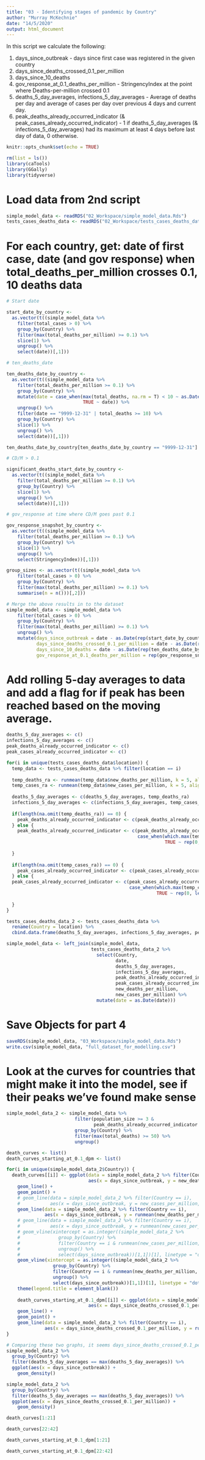 ```yaml
---
title: "03 - Identifying stages of pandemic by Country"
author: "Murray McKechnie"
date: "14/5/2020"
output: html_document
---
```


In this script we calculate the following:

  1)  days_since_outbreak - days since first case was registered in the given country
  2)  days_since_deaths_crossed_0.1_per_million
  3)  days_since_10_deaths
  4)  gov_response_at_0.1_deaths_per_million - StringencyIndex at the point where Deaths-per-million crossed 0.1
  5)  deaths_5_day_averages, infections_5_day_averages - Average of deaths per day and average of cases per day over previous 4 days and current day.
  6)  peak_deaths_already_occurred_indicator (& peak_cases_already_occurred_indicator) - 1 if deaths_5_day_averages (& infections_5_day_averages) had its maximum at least 4 days before last day of data, 0 otherwise.

```r
knitr::opts_chunk$set(echo = TRUE)

rm(list = ls())
library(caTools)
library(GGally)
library(tidyverse)
```

# Load data from 2nd script

```r
simple_model_data <- readRDS("02_Workspace/simple_model_data.Rds")
tests_cases_deaths_data <- readRDS("02_Workspace/tests_cases_deaths_data.Rds")
```

# For each country, get: date of first case, date (and gov response) when total_deaths_per_million crosses 0.1, 10 deaths data

```r
# Start date

start_date_by_country <- 
  as.vector(t((simple_model_data %>%
    filter(total_cases > 0) %>%
    group_by(Country) %>%
    filter(max(total_deaths_per_million) >= 0.1) %>%
    slice(1) %>%
    ungroup() %>%
    select(date))[,1]))

# ten_deaths_date

ten_deaths_date_by_country <- 
  as.vector(t((simple_model_data %>%
    filter(total_deaths_per_million >= 0.1) %>%
    group_by(Country) %>%
    mutate(date = case_when(max(total_deaths, na.rm = T) < 10 ~ as.Date("9999-12-31"),
                            TRUE ~ date)) %>%
    ungroup() %>%
    filter(date == "9999-12-31" | total_deaths >= 10) %>%
    group_by(Country) %>%
    slice(1) %>%
    ungroup() %>%
    select(date))[,1]))

ten_deaths_date_by_country[ten_deaths_date_by_country == "9999-12-31"] <- NA

# CD/M > 0.1

significant_deaths_start_date_by_country <- 
  as.vector(t((simple_model_data %>%
    filter(total_deaths_per_million >= 0.1) %>%
    group_by(Country) %>%
    slice(1) %>%
    ungroup() %>%
    select(date))[,1]))

# gov_response at time where CD/M goes past 0.1

gov_response_snapshot_by_country <- 
  as.vector(t((simple_model_data %>%
    filter(total_deaths_per_million >= 0.1) %>%
    group_by(Country) %>%
    slice(1) %>%
    ungroup() %>%
    select(StringencyIndex))[,1]))

group_sizes <- as.vector(t((simple_model_data %>%
    filter(total_cases > 0) %>%
    group_by(Country) %>%
    filter(max(total_deaths_per_million) >= 0.1) %>%
    summarise(n = n()))[,2]))

# Merge the above results in to the dataset
simple_model_data <- simple_model_data %>%
    filter(total_cases > 0) %>%
    group_by(Country) %>%
    filter(max(total_deaths_per_million) >= 0.1) %>%
    ungroup() %>%
    mutate(days_since_outbreak = date - as.Date(rep(start_date_by_country, group_sizes)),
           days_since_deaths_crossed_0.1_per_million = date - as.Date(rep(significant_deaths_start_date_by_country, group_sizes)),
           days_since_10_deaths = date - as.Date(rep(ten_deaths_date_by_country, group_sizes)),
           gov_response_at_0.1_deaths_per_million = rep(gov_response_snapshot_by_country, group_sizes))
```

# Add rolling 5-day averages to data and add a flag for if peak has been reached based on the moving average.

```r
deaths_5_day_averages <- c()
infections_5_day_averages <- c()
peak_deaths_already_occurred_indicator <- c()
peak_cases_already_occurred_indicator <- c()

for(i in unique(tests_cases_deaths_data$location)) {
  temp_data <- tests_cases_deaths_data %>% filter(location == i)
  
  temp_deaths_ra <- runmean(temp_data$new_deaths_per_million, k = 5, align = "right")
  temp_cases_ra <- runmean(temp_data$new_cases_per_million, k = 5, align = "right")
  
  deaths_5_day_averages <- c(deaths_5_day_averages, temp_deaths_ra)
  infections_5_day_averages <- c(infections_5_day_averages, temp_cases_ra)
  
  if(length(na.omit(temp_deaths_ra)) == 0) {
    peak_deaths_already_occurred_indicator <- c(peak_deaths_already_occurred_indicator, rep(0, length(temp_deaths_ra)))
  } else {
    peak_deaths_already_occurred_indicator <- c(peak_deaths_already_occurred_indicator,
                                                case_when(which.max(temp_deaths_ra) < length(temp_deaths_ra) - 3 ~ rep(1, length(temp_deaths_ra)),
                                                          TRUE ~ rep(0, length(temp_deaths_ra))))
    
  }
  
  if(length(na.omit(temp_cases_ra)) == 0) {
    peak_cases_already_occurred_indicator <- c(peak_cases_already_occurred_indicator, rep(0, length(temp_cases_ra)))
  } else {
  peak_cases_already_occurred_indicator <- c(peak_cases_already_occurred_indicator,
                                             case_when(which.max(temp_cases_ra) < length(temp_cases_ra) - 3 ~ rep(1, length(temp_cases_ra)),
                                                       TRUE ~ rep(0, length(temp_cases_ra))))
    
  }
}

tests_cases_deaths_data_2 <- tests_cases_deaths_data %>%
  rename(Country = location) %>%
  cbind.data.frame(deaths_5_day_averages, infections_5_day_averages, peak_deaths_already_occurred_indicator, peak_cases_already_occurred_indicator)

simple_model_data <- left_join(simple_model_data,
                               tests_cases_deaths_data_2 %>%
                                 select(Country,
                                        date,
                                        deaths_5_day_averages,
                                        infections_5_day_averages,
                                        peak_deaths_already_occurred_indicator,
                                        peak_cases_already_occurred_indicator,
                                        new_deaths_per_million,
                                        new_cases_per_million) %>%
                                 mutate(date = as.Date(date)))
```

# Save Objects for part 4

```r
saveRDS(simple_model_data, "03_Workspace/simple_model_data.Rds")
write.csv(simple_model_data, "full_dataset_for_modelling.csv")
```




# Look at the curves for countries that might make it into the model, see if their peaks we've found make sense

```r
simple_model_data_2 <- simple_model_data %>%
                         filter(population_size >= 3 &
                                peak_deaths_already_occurred_indicator == 1) %>%
                         group_by(Country) %>%
                         filter(max(total_deaths) >= 50) %>%
                         ungroup()

death_curves <- list()
death_curves_starting_at_0.1_dpm <- list()

for(i in unique(simple_model_data_2$Country)) {
  death_curves[[i]] <- ggplot(data = simple_model_data_2 %>% filter(Country == i),
                              aes(x = days_since_outbreak, y = new_deaths_per_million, color = paste0(Country, " Deaths"))) +
    geom_line() +
    geom_point() +
    # geom_line(data = simple_model_data_2 %>% filter(Country == i), 
    #           aes(x = days_since_outbreak, y = new_cases_per_million, color = paste0(Country, " Cases"))) +
    geom_line(data = simple_model_data_2 %>% filter(Country == i),
              aes(x = days_since_outbreak, y = runmean(new_deaths_per_million, 5, align = "right"), color = "5-day rolling average")) +
    # geom_line(data = simple_model_data_2 %>% filter(Country == i),
    #           aes(x = days_since_outbreak, y = runmean(new_cases_per_million, 5, align = "right"), color = "5-day rolling average")) +
    # geom_vline(xintercept = as.integer((simple_model_data_2 %>%
    #              group_by(Country) %>%
    #              filter(Country == i & runmean(new_cases_per_million, 5, align = "right") == max(runmean(new_cases_per_million, 5, align = "right"), na.rm = T)) %>%
    #              ungroup() %>%
    #              select(days_since_outbreak))[1,1])[1], linetype = "dashed") +
    geom_vline(xintercept = as.integer((simple_model_data_2 %>%
                 group_by(Country) %>%
                 filter(Country == i & runmean(new_deaths_per_million, 5, align = "right") == max(runmean(new_deaths_per_million, 5, align = "right"), na.rm = T)) %>%
                 ungroup() %>%
                 select(days_since_outbreak))[1,1])[1], linetype = "dotted") +
    theme(legend.title = element_blank())
  
    death_curves_starting_at_0.1_dpm[[i]] <- ggplot(data = simple_model_data_2 %>% filter(Country == i),
                              aes(x = days_since_deaths_crossed_0.1_per_million, y = new_deaths_per_million, color = Country)) +
    geom_line() +
    geom_point() +
    geom_line(data = simple_model_data_2 %>% filter(Country == i),
              aes(x = days_since_deaths_crossed_0.1_per_million, y = runmean(new_deaths_per_million, 5, align = "right"), color = "5-day rolling average"))
}

# Comparing these two graphs, it seems days_since_deaths_crossed_0.1_per_million brings peaks closer together, so is probably preferable
simple_model_data_2 %>%
  group_by(Country) %>%
  filter(deaths_5_day_averages == max(deaths_5_day_averages)) %>%
  ggplot(aes(x = days_since_outbreak)) +
    geom_density()

simple_model_data_2 %>%
  group_by(Country) %>%
  filter(deaths_5_day_averages == max(deaths_5_day_averages)) %>%
  ggplot(aes(x = days_since_deaths_crossed_0.1_per_million)) +
    geom_density()
```

```r
death_curves[1:21]
```

```r
death_curves[22:42]
```

```r
death_curves_starting_at_0.1_dpm[1:21]
```

```r
death_curves_starting_at_0.1_dpm[22:42]
```

